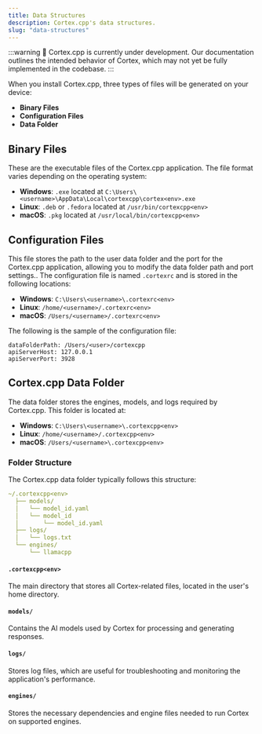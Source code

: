 ```yaml
---
title: Data Structures
description: Cortex.cpp's data structures.
slug: "data-structures"
---
```


:::warning
🚧 Cortex.cpp is currently under development. Our documentation outlines the intended behavior of Cortex, which may not yet be fully implemented in the codebase.
:::

When you install Cortex.cpp, three types of files will be generated on your device:

- **Binary Files**
- **Configuration Files**
- **Data Folder**

## Binary Files
These are the executable files of the Cortex.cpp application. The file format varies depending on the operating system:

- **Windows**: `.exe` located at `C:\Users\<username>\AppData\Local\cortexcpp\cortex<env>.exe`
- **Linux**: `.deb` or `.fedora` located at `/usr/bin/cortexcpp<env>`
- **macOS**: `.pkg` located at `/usr/local/bin/cortexcpp<env>`

## Configuration Files
This file stores the path to the user data folder and the port for the Cortex.cpp application, allowing you to modify the data folder path and port settings.. The configuration file is named `.cortexrc` and is stored in the following locations:

- **Windows**: `C:\Users\<username>\.cortexrc<env>`
- **Linux**: `/home/<username>/.cortexrc<env>`
- **macOS**: `/Users/<username>/.cortexrc<env>`

The following is the sample of the configuration file:
```
dataFolderPath: /Users/<user>/cortexcpp
apiServerHost: 127.0.0.1
apiServerPort: 3928
```

## Cortex.cpp Data Folder
The data folder stores the engines, models, and logs required by Cortex.cpp. This folder is located at:

- **Windows**: `C:\Users\<username>\.cortexcpp<env>`
- **Linux**: `/home/<username>/.cortexcpp<env>`
- **macOS**: `/Users/<username>\.cortexcpp<env>`

### Folder Structure
The Cortex.cpp data folder typically follows this structure:

```yaml
~/.cortexcpp<env>
  ├── models/
  │   └── model_id.yaml
  │   └── model_id
  │       └── model_id.yaml
  ├── logs/
  │   └── logs.txt
  └── engines/
      └── llamacpp
```
#### `.cortexcpp<env>`
The main directory that stores all Cortex-related files, located in the user's home directory.
#### `models/`
Contains the AI models used by Cortex for processing and generating responses.
#### `logs/`
Stores log files, which are useful for troubleshooting and monitoring the application's performance.
#### `engines/`
Stores the necessary dependencies and engine files needed to run Cortex on supported engines.
